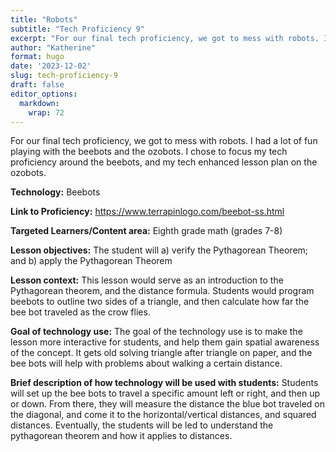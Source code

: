 ```yaml
---
title: "Robots"
subtitle: "Tech Proficiency 9"
excerpt: "For our final tech proficiency, we got to mess with robots. I had a lot of fun playing with the beebots and the ozobots. I chose to focus my tech proficiency around the beebots, and my tech enhanced lesson plan on the ozobots. "
author: "Katherine"
format: hugo
date: '2023-12-02'
slug: tech-proficiency-9
draft: false
editor_options: 
  markdown: 
    wrap: 72
---
```


For our final tech proficiency, we got to mess with robots. I had a lot of fun playing with the beebots and the ozobots. I chose to focus my tech proficiency around the beebots, and my tech enhanced lesson plan on the ozobots. 

**Technology:** Beebots

**Link to Proficiency:** <https://www.terrapinlogo.com/beebot-ss.html>

**Targeted Learners/Content area:** Eighth grade math (grades 7-8)

**Lesson objectives:** The student will a) verify the Pythagorean
Theorem; and b) apply the Pythagorean Theorem

**Lesson context:** This lesson would serve as an introduction to the
Pythagorean theorem, and the distance formula. Students would program
beebots to outline two sides of a triangle, and then calculate how far
the bee bot traveled as the crow flies.

**Goal of technology use:** The goal of the technology use is to make
the lesson more interactive for students, and help them gain spatial
awareness of the concept. It gets old solving triangle after triangle on
paper, and the bee bots will help with problems about walking a certain
distance.

**Brief description of how technology will be used with students:**
Students will set up the bee bots to travel a specific amount left or
right, and then up or down. From there, they will measure the distance
the blue bot traveled on the diagonal, and come it to the
horizontal/vertical distances, and squared distances. Eventually, the
students will be led to understand the pythagorean theorem and how it
applies to distances.
